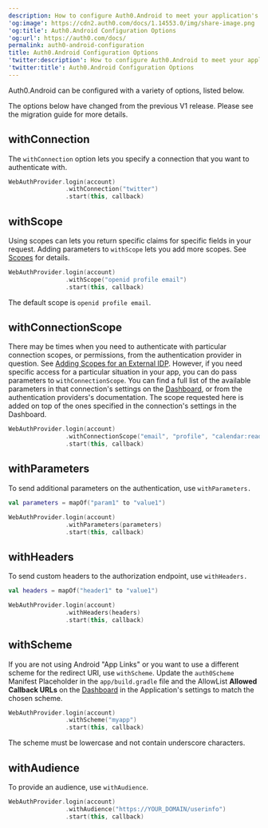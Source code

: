 ```yaml
---
description: How to configure Auth0.Android to meet your application's needs
'og:image': https://cdn2.auth0.com/docs/1.14553.0/img/share-image.png
'og:title': Auth0.Android Configuration Options
'og:url': https://auth0.com/docs/
permalink: auth0-android-configuration
title: Auth0.Android Configuration Options
'twitter:description': How to configure Auth0.Android to meet your application's needs
'twitter:title': Auth0.Android Configuration Options
---
```

Auth0.Android can be configured with a variety of options, listed below.

<Callout icon="file-lines" color="#0EA5E9" iconType="regular">

The options below have changed from the previous V1 release. Please see the migration guide for more details.

</Callout>

## withConnection

The `withConnection` option lets you specify a connection that you want to authenticate with.

```kotlin lines
WebAuthProvider.login(account)
                .withConnection("twitter")
                .start(this, callback)
```

## withScope

Using scopes can lets you return specific claims for specific fields in your request. Adding parameters to `withScope` lets you add more scopes. See [Scopes](/docs/get-started/apis/scopes) for details.

```kotlin lines
WebAuthProvider.login(account)
                .withScope("openid profile email")
                .start(this, callback)
```

The default scope is `openid profile email`.

## withConnectionScope

There may be times when you need to authenticate with particular connection scopes, or permissions, from the authentication provider in question. See [Adding Scopes for an External IDP](/docs/authenticate/identity-providers/adding-scopes-for-an-external-idp). However, if you need specific access for a particular situation in your app, you can do pass parameters to `withConnectionScope`. You can find a full list of the available parameters in that connection's settings on the [Dashboard](https://manage.auth0.com/#), or from the authentication providers's documentation. The scope requested here is added on top of the ones specified in the connection's settings in the Dashboard.

```kotlin lines
WebAuthProvider.login(account)
                .withConnectionScope("email", "profile", "calendar:read")
                .start(this, callback)
```

## withParameters

To send additional parameters on the authentication, use `withParameters.`

```kotlin lines
val parameters = mapOf("param1" to "value1")

WebAuthProvider.login(account)
                .withParameters(parameters)
                .start(this, callback)
```

## withHeaders

To send custom headers to the authorization endpoint, use `withHeaders.`

```kotlin lines
val headers = mapOf("header1" to "value1")

WebAuthProvider.login(account)
                .withHeaders(headers)
                .start(this, callback)
```

## withScheme

If you are not using Android "App Links" or you want to use a different scheme for the redirect URI, use `withScheme`. Update the `auth0Scheme` Manifest Placeholder in the `app/build.gradle` file and the AllowList **Allowed Callback URLs** on the [Dashboard](https://manage.auth0.com/#) in the Application's settings to match the chosen scheme.

```kotlin lines
WebAuthProvider.login(account)
                .withScheme("myapp")
                .start(this, callback)
```

<Warning>

The scheme must be lowercase and not contain underscore characters.

</Warning>

## withAudience

To provide an <Tooltip tip="Audience: Unique identifier of the audience for an issued token. Named aud in a token, its value contains the ID of either an application (Client ID) for an ID Token or an API (API Identifier) for an Access Token." cta="View Glossary" href="/docs/glossary?term=audience">audience</Tooltip>, use `withAudience`.

```kotlin lines
WebAuthProvider.login(account)
                .withAudience("https://YOUR_DOMAIN/userinfo")
                .start(this, callback)
```